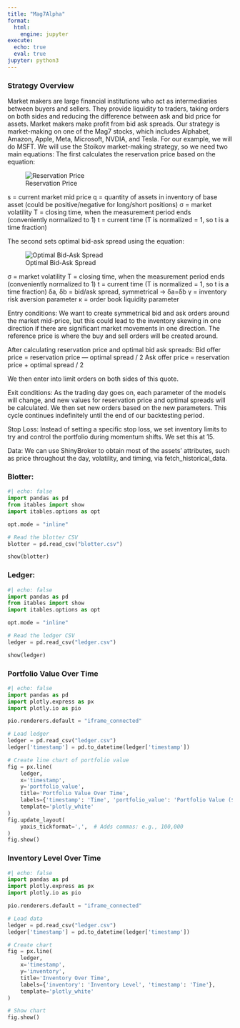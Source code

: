 ```yaml
---
title: "Mag7Alpha"
format:
  html:
    engine: jupyter
execute:
  echo: true
  eval: true
jupyter: python3
---
```


### **Strategy Overview** {.test}
Market makers are large financial institutions who act as intermediaries between buyers and sellers. They provide liquidity to traders, taking orders on both sides and reducing the difference between ask and bid price for assets. Market makers make profit from bid ask spreads.
Our strategy is market-making on one of the Mag7 stocks, which includes Alphabet, Amazon, Apple, Meta, Microsoft, NVDIA, and Tesla. For our example, we will do MSFT. We will use the Stoikov market-making strategy, so we need two main equations:
The first calculates the reservation price based on the equation:

![Reservation Price](Equation.png)

s = current market mid price
q = quantity of assets in inventory of base asset (could be positive/negative for long/short positions)
σ = market volatility
T = closing time, when the measurement period ends (conveniently normalized to 1)
t = current time (T is normalized = 1, so t is a time fraction)

The second sets optimal bid-ask spread using the equation:

![Optimal Bid-Ask Spread](BidaskSpread.png)

σ = market volatility
T = closing time, when the measurement period ends (conveniently normalized to 1)
t = current time (T is normalized = 1, so t is a time fraction)
δa, δb = bid/ask spread, symmetrical → δa=δb
γ = inventory risk aversion parameter
κ = order book liquidity parameter

Entry conditions:
We want to create symmetrical bid and ask orders around the market mid-price, but this could lead to the inventory skewing in one direction if there are significant market movements in one direction. The reference price is where the buy and sell orders will be created around.

After calculating reservation price and optimal bid ask spreads:
Bid offer price = reservation price — optimal spread / 2
Ask offer price = reservation price + optimal spread / 2

We then enter into limit orders on both sides of this quote.


Exit conditions:
As the trading day goes on, each parameter of the models will change, and new values for reservation price and optimal spreads will be calculated. We then  set new orders based on the new parameters. This cycle continues indefinitely until the end of our backtesting period.

Stop Loss:
Instead of setting a specific stop loss, we set inventory limits to try and control the portfolio during momentum shifts. We set this at 15.

Data:
We can use ShinyBroker to obtain most of the assets’ attributes, such as price throughout the day, volatility, and timing, via fetch_historical_data.


### Blotter:
```python
#| echo: false
import pandas as pd
from itables import show
import itables.options as opt

opt.mode = "inline"

# Read the blotter CSV
blotter = pd.read_csv("blotter.csv")

show(blotter)

```

### Ledger:
```python
#| echo: false
import pandas as pd
from itables import show
import itables.options as opt

opt.mode = "inline"

# Read the ledger CSV
ledger = pd.read_csv("ledger.csv")

show(ledger)

```

### Portfolio Value Over Time
```python
#| echo: false
import pandas as pd
import plotly.express as px
import plotly.io as pio

pio.renderers.default = "iframe_connected"

# Load ledger
ledger = pd.read_csv("ledger.csv")
ledger['timestamp'] = pd.to_datetime(ledger['timestamp'])

# Create line chart of portfolio value
fig = px.line(
    ledger,
    x='timestamp',
    y='portfolio_value',
    title='Portfolio Value Over Time',
    labels={'timestamp': 'Time', 'portfolio_value': 'Portfolio Value ($)'},
    template='plotly_white'
)
fig.update_layout(
    yaxis_tickformat=',',  # Adds commas: e.g., 100,000
)
fig.show()
```


### Inventory Level Over Time
```python
#| echo: false
import pandas as pd
import plotly.express as px
import plotly.io as pio

pio.renderers.default = "iframe_connected"

# Load data
ledger = pd.read_csv("ledger.csv")
ledger['timestamp'] = pd.to_datetime(ledger['timestamp'])

# Create chart
fig = px.line(
    ledger,
    x='timestamp',
    y='inventory',
    title='Inventory Over Time',
    labels={'inventory': 'Inventory Level', 'timestamp': 'Time'},
    template='plotly_white'
)

# Show chart
fig.show()

```